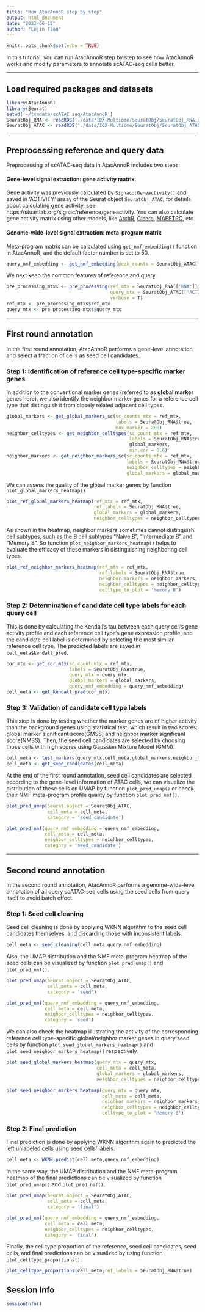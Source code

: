 ```yaml
---
title: "Run AtacAnnoR step by step"
output: html_document
date: "2023-06-15"
author: "Lejin Tian"
---
```


```r
knitr::opts_chunk$set(echo = TRUE)
```


In this tutorial, you can run AtacAnnoR step by step to see how AtacAnnoR works and modify parameters to annotate scATAC-seq cells better.

----

## Load required packages and datasets

```r
library(AtacAnnoR)
library(Seurat)
setwd('~/txmdata/scATAC_seq/AtacAnnoR')
SeuratObj_RNA <- readRDS('./data/10X-Multiome/SeuratObj/SeuratObj_RNA.RDS')    # reference
SeuratObj_ATAC <- readRDS('./data/10X-Multiome/SeuratObj/SeuratObj_ATAC.RDS')    # query
```

----


## Preprocessing reference and query data

Preprocessing of scATAC-seq data in AtacAnnoR includes two steps:

#### Gene-level signal extraction: gene activity matrix

Gene activity was previously calculated by `Signac::Geneactivity()` and saved in 'ACTIVITY' assay of the Seurat object `SeuratObj_ATAC`, for details about calculating gene activity, see https://stuartlab.org/signac/reference/geneactivity. You can also calculate gene activity matrix using other models, like [ArchR](https://www.archrproject.com/bookdown/calculating-gene-scores-in-archr.html), [Cicero](https://cole-trapnell-lab.github.io/cicero-release/docs_m3/#cicero-gene-activity-scores), [MAESTRO](https://baigal628.github.io/MAESTRO_documentation/scatac_stepbystep.html), etc.

#### Genome-wide-level signal extraction: meta-program matrix

Meta-program matrix can be calculated using `get_nmf_embedding()` function in AtacAnnoR, and the default factor number is set to 50.

```r
query_nmf_embedding <- get_nmf_embedding(peak_counts = SeuratObj_ATAC[['ACTIVITY']]@counts,n_factors = 50)
```

We next keep the common features of reference and query.

```r
pre_processing_mtxs <- pre_processing(ref_mtx = SeuratObj_RNA[['RNA']]@counts,
                                      query_mtx = SeuratObj_ATAC[['ACTIVITY']]@counts,
                                      verbose = T)
ref_mtx <- pre_processing_mtxs$ref_mtx
query_mtx <- pre_processing_mtxs$query_mtx
```



----


## First round annotation

In the first round annotation, AtacAnnoR performs a gene-level annotation and select a fraction of cells as seed cell candidates.

### Step 1: Identification of reference cell type-specific marker genes

In addition to the conventional marker genes (referred to as **global marker** genes here), we also identify the neighbor marker genes for a reference cell type that distinguish it from closely related adjacent cell types. 


```r
global_markers <- get_global_markers_sc(sc_counts_mtx = ref_mtx,
                                        labels = SeuratObj_RNA$true,
                                        max_marker = 200)
neighbor_celltypes <- get_neighbor_celltypes(sc_count_mtx = ref_mtx,
                                             labels = SeuratObj_RNA$true,
                                             global_markers,
                                             min.cor = 0.6)
neighbor_markers <- get_neighbor_markers_sc(sc_counts_mtx = ref_mtx,
                                            labels = SeuratObj_RNA$true,
                                            neighbor_celltypes = neighbor_celltypes,
                                            global_markers = global_markers)
```

We can assess the quality of the global marker genes by function `plot_global_markers_heatmap()`
```r
plot_ref_global_markers_heatmap(ref_mtx = ref_mtx,
                                ref_labels = SeuratObj_RNA$true,
                                global_markers = global_markers,
                                neighbor_celltypes = neighbor_celltypes)
```

As shown in the heatmap, neighbor markers sometimes cannot distinguish cell subtypes, such as the B cell subtypes "Naive B", "Intermediate B" and "Memory B". So function `plot_neighbor_markers_heatmap()` helps to evaluate the efficacy of these markers in distinguishing neighboring cell types.
```r
plot_ref_neighbor_markers_heatmap(ref_mtx = ref_mtx,
                                  ref_labels = SeuratObj_RNA$true,
                                  neighbor_markers = neighbor_markers,
                                  neighbor_celltypes = neighbor_celltypes,
                                  celltype_to_plot = 'Memory B')
```




### Step 2: Determination of candidate cell type labels for each query cell 

This is done by calculating the Kendall's tau between each query cell's gene activity profile and each reference cell type's gene expression profile, and the candidate cell label is determined by selecting the most similar reference cell type. The predicted labels are saved in `cell_meta$kendall_pred`.

```r
cor_mtx <- get_cor_mtx(sc_count_mtx = ref_mtx,
                       labels = SeuratObj_RNA$true,
                       query_mtx = query_mtx,
                       global_markers = global_markers,
                       query_nmf_embedding = query_nmf_embedding)
cell_meta <- get_kendall_pred(cor_mtx)
```


### Step 3: Validation of candidate cell type labels  

This step is done by testing whether the marker genes are of higher activity than the background genes using statistical test, which result in two scores: global marker significant score(GMSS) and neighbor marker significant score(NMSS). Then, the seed cell candidates are selected by choosing those cells with high scores using Gaussian Mixture Model (GMM).


```r
cell_meta <- test_markers(query_mtx,cell_meta,global_markers,neighbor_markers,threads = 10,verbose = T)
cell_meta <- get_seed_candidates(cell_meta)
```

At the end of the first round annotation, seed cell candidates are selected according to the gene-level information of ATAC cells, we can visualize the distribution of these cells on UMAP by function `plot_pred_umap()` or check their NMF meta-program profile quality by function `plot_pred_nmf()`.


```r
plot_pred_umap(Seurat.object = SeuratObj_ATAC,
               cell_meta = cell_meta,
               category = 'seed_candidate')
```

```r
plot_pred_nmf(query_nmf_embedding = query_nmf_embedding,
              cell_meta = cell_meta,
              neighbor_celltypes = neighbor_celltypes,
              category = 'seed_candidate')
```


----


## Second round annotation

In the second round annotation, AtacAnnoR performs a genome-wide-level annotation of all query scATAC-seq cells using the seed cells from query itself to avoid batch effect.


### Step 1: Seed cell cleaning

Seed cell cleaning is done by applying WKNN algorithm to the seed cell candidates themselves, and discarding those with inconsistent labels.


```r
cell_meta <- seed_cleaning(cell_meta,query_nmf_embedding)
```

Also, the UMAP distribution and the NMF meta-program heatmap of the seed cells can be visualized by function `plot_pred_umap()` and `plot_pred_nmf()`.


```r
plot_pred_umap(Seurat.object = SeuratObj_ATAC,
               cell_meta = cell_meta,
               category = 'seed')
```

```r
plot_pred_nmf(query_nmf_embedding = query_nmf_embedding,
              cell_meta = cell_meta,
              neighbor_celltypes = neighbor_celltypes,
              category = 'seed')
```

We can also check the heatmap illustrating the activity of the corresponding reference cell type-specific global/neighbor marker genes in query seed cells by function `plot_seed_global_markers_heatmap()` and `plot_seed_neighbor_markers_heatmap()` respectively.


```r
plot_seed_global_markers_heatmap(query_mtx = query_mtx,
                                 cell_meta = cell_meta,
                                 global_markers = global_markers,
                                 neighbor_celltypes = neighbor_celltypes)
```
```r
plot_seed_neighbor_markers_heatmap(query_mtx = query_mtx,
                                   cell_meta = cell_meta,
                                   neighbor_markers = neighbor_markers,
                                   neighbor_celltypes = neighbor_celltypes,
                                   celltype_to_plot = 'Memory B')
```



### Step 2: Final prediction

Final prediction is done by applying WKNN algorithm again to predicted the left unlabeled cells using seed cells' labels.


```r
cell_meta <- WKNN_predict(cell_meta,query_nmf_embedding)
```


In the same way, the UMAP distribution and the NMF meta-program heatmap of the final predictions can be visualized by function `plot_pred_umap()` and `plot_pred_nmf()`.

```r
plot_pred_umap(Seurat.object = SeuratObj_ATAC,
               cell_meta = cell_meta,
               category = 'final')
```

```r
plot_pred_nmf(query_nmf_embedding = query_nmf_embedding,
              cell_meta = cell_meta,
              neighbor_celltypes = neighbor_celltypes,
              category = 'final')
```


Finally, the cell type proportion of the reference, seed cell candidates, seed cells, and final predictions can be visualized by using function `plot_celltype_proportions()`.

```r
plot_celltype_proportions(cell_meta,ref_labels = SeuratObj_RNA$true)
```




## Session Info

```r
sessionInfo()
```





